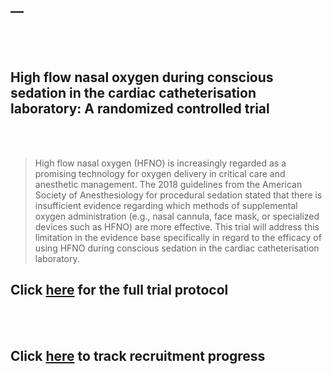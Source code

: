 ---
---
<br><br>

<link rel="stylesheet" href="css/academicons.min.css"/>

## High flow nasal oxygen during conscious sedation in the cardiac catheterisation laboratory: A randomized controlled trial

<br><br>

> High flow nasal oxygen (HFNO) is increasingly regarded as a promising technology for oxygen delivery in critical care and anesthetic management. The 2018 guidelines from the American Society of Anesthesiology for procedural sedation stated that there is insufficient evidence regarding which methods of supplemental oxygen administration (e.g., nasal cannula, face mask, or specialized devices such as HFNO) are more effective. This trial will address this limitation in the evidence base specifically in regard to the efficacy of using HFNO during conscious sedation in the cardiac catheterisation laboratory.

<div align="center">
## <i class="fa fa-search fa-lg"></i>  Click [here](HFNO/Protocol.html) for the full trial protocol

<br><br>

## <i class="fa fa-tasks fa-lg"></i>  Click [here](https://sedationapps.shinyapps.io/HFNO-screening-dashboard/) to track recruitment progress

</div>